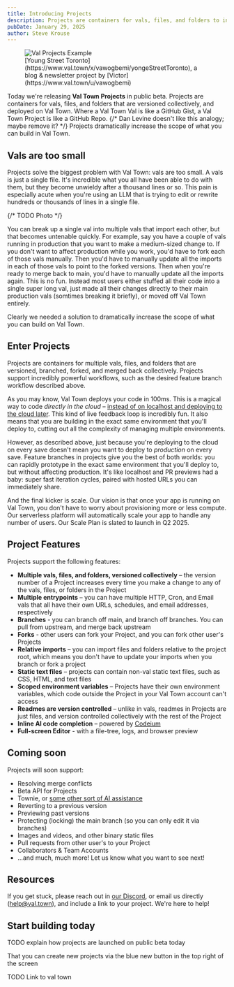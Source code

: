 ```yaml
---
title: Introducing Projects
description: Projects are containers for vals, files, and folders to increase the scope of what you can build in Val Town
pubDate: January 29, 2025
author: Steve Krouse
---
```



<figure>
  <Image src={ProjectsExample} alt="Val Projects Example" />
  <figcaption>
    [Young Street Toronto](https://www.val.town/x/vawogbemi/yongeStreetToronto),
    a blog & newsletter project by [Victor](https://www.val.town/u/vawogbemi)
  </figcaption>
</figure>

Today we're releasing **Val Town Projects** in public beta. Projects are containers for vals, files, and folders that are versioned collectively, and deployed on Val Town. Where a Val Town Val is like a GitHub Gist, a Val Town Project is like a GitHub Repo. {/* Dan Levine doesn't like this analogy; maybe remove it? */} Projects dramatically increase the scope of what you can build in Val Town.

## Vals are too small

Projects solve the biggest problem with Val Town: vals are too small. A vals is just a single file. It's incredible what you all have been able to do with them, but they become unwieldy after a thousand lines or so. This pain is especially acute when you're using an LLM that is trying to edit or rewrite hundreds or thousands of lines in a single file.

{/* TODO Photo */}

You can break up a single val into multiple vals that import each other, but that becomes untenable quickly. For example, say you have a couple of vals running in production that you want to make a medium-sized change to. If you don't want to affect production while you work, you'd have to fork each of those vals manually. Then you'd have to manually update all the imports in each of those vals to point to the forked versions. Then when you're ready to merge back to main, you'd have to manually update all the imports again. This is no fun. Instead most users either stuffed all their code into a single super long val, just made all their changes directly to their main production vals (somtimes breaking it briefly), or moved off Val Town entirely.

Clearly we needed a solution to dramatically increase the scope of what you can build on Val Town.

## Enter Projects

Projects are containers for multiple vals, files, and folders that are versioned, branched, forked, and merged back collectively. Projects support incredibly powerful workflows, such as the desired feature branch workflow described above.

As you may know, Val Town deploys your code in 100ms. This is a magical way to code _directly in the cloud_ – [instead of on localhost and deploying to the cloud later](https://dx.tips/the-end-of-localhost). This kind of live feedback loop is incredibly fun. It also means that you are building in the exact same environment that you'll deploy to, cutting out all the complexity of managing multiple environments.

However, as described above, just because you're deploying to the cloud on every save doesn't mean you want to deploy to _production_ on every save. Feature branches in projects give you the best of both worlds: you can rapidly prototype in the exact same environment that you'll deploy to, but without affecting production. It's like localhost and PR previews had a baby: super fast iteration cycles, paired with hosted URLs you can immediately share.

And the final kicker is scale. Our vision is that once your app is running on Val Town, you don't have to worry about provisioning more or less compute. Our serverless platform will automatically scale your app to handle any number of users. Our Scale Plan is slated to launch in Q2 2025.

## Project Features

Projects support the following features:

- **Multiple vals, files, and folders, versioned collectively** – the version number of a Project increases every time you make a change to any of the vals, files, or folders in the Project
- **Multiple entrypoints** – you can have multiple HTTP, Cron, and Email vals that all have their own URLs, schedules, and email addresses, respectively
- **Branches** - you can branch off main, and branch off branches. You can pull from upstream, and merge back upstream
- **Forks** - other users can fork your Project, and you can fork other user's Projects
- **Relative imports** – you can import files and folders relative to the project root, which means you don't have to update your imports when you branch or fork a project
- **Static text files** – projects can contain non-val static text files, such as CSS, HTML, and text files
- **Scoped environment variables** – Projects have their own environment variables, which code outside the Project in your Val Town account can't access
- **Readmes are version controlled** – unlike in vals, readmes in Projects are just files, and version controlled collectively with the rest of the Project
- **Inline AI code completion** – powered by [Codeium](https://codeium.com)
- **Full-screen Editor** - with a file-tree, logs, and browser preview

## Coming soon

Projects will soon support:

- Resolving merge conflicts
- Beta API for Projects
- Townie, or [some other sort of AI assistance](./fast-follow/)
- Reverting to a previous version
- Previewing past versions
- Protecting (locking) the main branch (so you can only edit it via branches)
- Images and videos, and other binary static files
- Pull requests from other user's to your Project
- Collaborators & Team Accounts
- ...and much, much more! Let us know what you want to see next!

## Resources

If you get stuck, please reach out in [our Discord](https://discord.gg/dHv45uN5RY), or email us directly (help@val.town), and include a link to your project. We're here to help!

## Start building today

TODO explain how projects are launched on public beta today

That you can create new projects via the blue new button in the top right of the screen

TODO Link to val town
